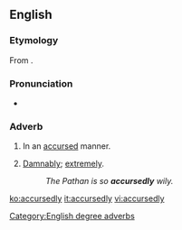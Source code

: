 ==English==

===Etymology===
From {{suffix|accursed|ly}}.

===Pronunciation===
* {{a|US}} {{IPA|/ə.ˈkɚ.səd.li/}}

===Adverb===
{{en-adv}}

# In an [[accursed]] manner.
#: {{rfquote-sense}}
# {{context|degree|dated|lang=en}} [[damnably|Damnably]]; [[extremely]].
#: ''The Pathan is so '''accursedly''' wily.''

[[Category:English degree adverbs]]

[[ko:accursedly]]
[[it:accursedly]]
[[vi:accursedly]]